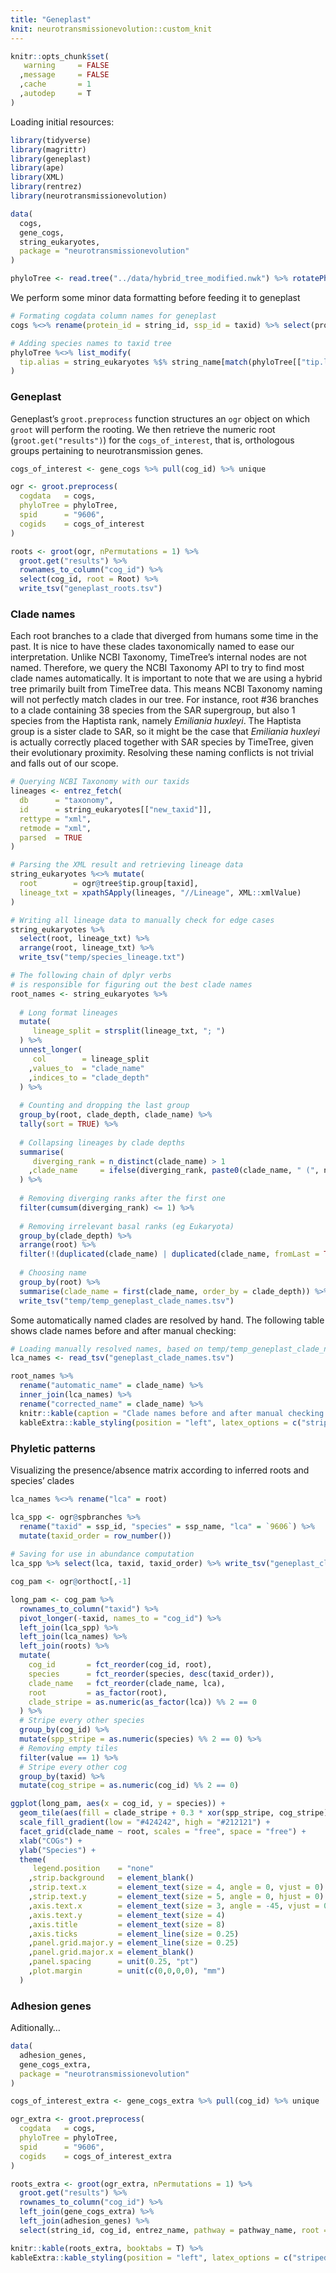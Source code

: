 ```yaml
---
title: "Geneplast"
knit: neurotransmissionevolution::custom_knit
---
```

```r
knitr::opts_chunk$set(
   warning     = FALSE
  ,message     = FALSE
  ,cache       = 1
  ,autodep     = T
)
```

Loading initial resources:
```r
library(tidyverse)
library(magrittr)
library(geneplast)
library(ape)
library(XML)
library(rentrez)
library(neurotransmissionevolution)

data(
  cogs,
  gene_cogs,
  string_eukaryotes,
  package = "neurotransmissionevolution"
)

phyloTree <- read.tree("../data/hybrid_tree_modified.nwk") %>% rotatePhyloTree("9606")
```

We perform some minor data formatting before feeding it to geneplast
```r
# Formating cogdata column names for geneplast
cogs %<>% rename(protein_id = string_id, ssp_id = taxid) %>% select(protein_id, ssp_id, cog_id)

# Adding species names to taxid tree
phyloTree %<>% list_modify(
  tip.alias = string_eukaryotes %$% string_name[match(phyloTree[["tip.label"]], taxid)]
)
```

### Geneplast
Geneplast's `groot.preprocess` function structures an `ogr` object on which `groot` will perform the rooting. We then retrieve the numeric root (`groot.get("results")`) for the `cogs_of_interest`, that is, orthologous groups pertaining to neurotransmission genes.
```r
cogs_of_interest <- gene_cogs %>% pull(cog_id) %>% unique

ogr <- groot.preprocess(
  cogdata   = cogs,
  phyloTree = phyloTree,
  spid      = "9606",
  cogids    = cogs_of_interest
)

roots <- groot(ogr, nPermutations = 1) %>%
  groot.get("results") %>%
  rownames_to_column("cog_id") %>%
  select(cog_id, root = Root) %>%
  write_tsv("geneplast_roots.tsv")
```

### Clade names
Each root branches to a clade that diverged from humans some time in the past. It is nice to have these clades taxonomically named to ease our interpretation. Unlike NCBI Taxonomy, TimeTree's internal nodes are not named. Therefore, we query the NCBI Taxonomy API to try to find most clade names automatically. It is important to note that we are using a hybrid tree primarily built from TimeTree data. This means NCBI Taxonomy naming will not perfectly match clades in our tree. For instance, root #36 branches to a clade containing 38 species from the SAR supergroup, but also 1 species from the Haptista rank, namely _Emiliania huxleyi_. The Haptista group is a sister clade to SAR, so it might be the case that _Emiliania huxleyi_ is actually correctly placed together with SAR species by TimeTree, given their evolutionary proximity. Resolving these naming conflicts is not trivial and falls out of our scope.
```r
# Querying NCBI Taxonomy with our taxids
lineages <- entrez_fetch(
  db      = "taxonomy",
  id      = string_eukaryotes[["new_taxid"]],
  rettype = "xml",
  retmode = "xml",
  parsed  = TRUE
)

# Parsing the XML result and retrieving lineage data
string_eukaryotes %<>% mutate(
  root        = ogr@tree$tip.group[taxid],
  lineage_txt = xpathSApply(lineages, "//Lineage", XML::xmlValue)
)

# Writing all lineage data to manually check for edge cases
string_eukaryotes %>%
  select(root, lineage_txt) %>%
  arrange(root, lineage_txt) %>%
  write_tsv("temp/species_lineage.txt")

# The following chain of dplyr verbs
# is responsible for figuring out the best clade names
root_names <- string_eukaryotes %>%
  
  # Long format lineages
  mutate(
     lineage_split = strsplit(lineage_txt, "; ")
  ) %>%
  unnest_longer(
     col        = lineage_split
    ,values_to  = "clade_name"
    ,indices_to = "clade_depth"
  ) %>%
  
  # Counting and dropping the last group
  group_by(root, clade_depth, clade_name) %>%
  tally(sort = TRUE) %>%
  
  # Collapsing lineages by clade depths
  summarise(
     diverging_rank = n_distinct(clade_name) > 1
    ,clade_name     = ifelse(diverging_rank, paste0(clade_name, " (", n,")", collapse = "; "), clade_name)
  ) %>%
  
  # Removing diverging ranks after the first one
  filter(cumsum(diverging_rank) <= 1) %>%
  
  # Removing irrelevant basal ranks (eg Eukaryota)
  group_by(clade_depth) %>%
  arrange(root) %>%
  filter(!(duplicated(clade_name) | duplicated(clade_name, fromLast = TRUE)) | diverging_rank) %>%
  
  # Choosing name
  group_by(root) %>%
  summarise(clade_name = first(clade_name, order_by = clade_depth)) %>%
  write_tsv("temp/temp_geneplast_clade_names.tsv")
```

Some automatically named clades are resolved by hand. The following table shows clade names before and after manual checking:
```r
# Loading manually resolved names, based on temp/temp_geneplast_clade_names.tsv
lca_names <- read_tsv("geneplast_clade_names.tsv")

root_names %>%
  rename("automatic_name" = clade_name) %>%
  inner_join(lca_names) %>%
  rename("corrected_name" = clade_name) %>%
  knitr::kable(caption = "Clade names before and after manual checking.", booktabs = TRUE, linesep = "") %>%
  kableExtra::kable_styling(position = "left", latex_options = c("striped", "HOLD_position"))
```

### Phyletic patterns
Visualizing the presence/absence matrix according to inferred roots and species' clades
```r
lca_names %<>% rename("lca" = root)

lca_spp <- ogr@spbranches %>%
  rename("taxid" = ssp_id, "species" = ssp_name, "lca" = `9606`) %>%
  mutate(taxid_order = row_number())
  
# Saving for use in abundance computation
lca_spp %>% select(lca, taxid, taxid_order) %>% write_tsv("geneplast_clade_taxids.tsv")

cog_pam <- ogr@orthoct[,-1]

long_pam <- cog_pam %>%
  rownames_to_column("taxid") %>%
  pivot_longer(-taxid, names_to = "cog_id") %>%
  left_join(lca_spp) %>%
  left_join(lca_names) %>%
  left_join(roots) %>%
  mutate(
    cog_id       = fct_reorder(cog_id, root),
    species      = fct_reorder(species, desc(taxid_order)),
    clade_name   = fct_reorder(clade_name, lca),
    root         = as_factor(root),
    clade_stripe = as.numeric(as_factor(lca)) %% 2 == 0
  ) %>%
  # Stripe every other species
  group_by(cog_id) %>%
  mutate(spp_stripe = as.numeric(species) %% 2 == 0) %>%
  # Removing empty tiles
  filter(value == 1) %>%
  # Stripe every other cog
  group_by(taxid) %>%
  mutate(cog_stripe = as.numeric(cog_id) %% 2 == 0)

ggplot(long_pam, aes(x = cog_id, y = species)) +
  geom_tile(aes(fill = clade_stripe + 0.3 * xor(spp_stripe, cog_stripe))) +
  scale_fill_gradient(low = "#424242", high = "#212121") +
  facet_grid(clade_name ~ root, scales = "free", space = "free") +
  xlab("COGs") +
  ylab("Species") +
  theme(
     legend.position    = "none"
    ,strip.background   = element_blank()
    ,strip.text.x       = element_text(size = 4, angle = 0, vjust = 0)
    ,strip.text.y       = element_text(size = 5, angle = 0, hjust = 0)
    ,axis.text.x        = element_text(size = 3, angle = -45, vjust = 0, hjust = 0.125)
    ,axis.text.y        = element_text(size = 4)
    ,axis.title         = element_text(size = 8)
    ,axis.ticks         = element_line(size = 0.25)
    ,panel.grid.major.y = element_line(size = 0.25)
    ,panel.grid.major.x = element_blank()
    ,panel.spacing      = unit(0.25, "pt")
    ,plot.margin        = unit(c(0,0,0,0), "mm")
  )
```
\clearpage

\thispagestyle{empty}

<!-- \newgeometry{margin=0.4in} -->

\pdfpageheight=33in

\begin{figure}[p]

\caption{Presence of orthologous groups in species. The horizontal axis is grouped according to assigned roots. The vertical axis is grouped by clades. A checkerboard pattern is superimposed to aid visualization.}\label{fig:phyletic_patterns}

{\centering \includegraphics[height=31in, width=7in]{figs/analysis.geneplast.phyletic_patterns-1} }

\end{figure}

\clearpage

<!-- \restoregeometry -->

\pdfpageheight=11in

### Adhesion genes
Aditionally...
```r
data(
  adhesion_genes,
  gene_cogs_extra,
  package = "neurotransmissionevolution"
)

cogs_of_interest_extra <- gene_cogs_extra %>% pull(cog_id) %>% unique

ogr_extra <- groot.preprocess(
  cogdata   = cogs,
  phyloTree = phyloTree,
  spid      = "9606",
  cogids    = cogs_of_interest_extra
)

roots_extra <- groot(ogr_extra, nPermutations = 1) %>%
  groot.get("results") %>%
  rownames_to_column("cog_id") %>%
  left_join(gene_cogs_extra) %>%
  left_join(adhesion_genes) %>%
  select(string_id, cog_id, entrez_name, pathway = pathway_name, root = Root)
```
```r
knitr::kable(roots_extra, booktabs = T) %>%
kableExtra::kable_styling(position = "left", latex_options = c("striped", "HOLD_position"))
```
